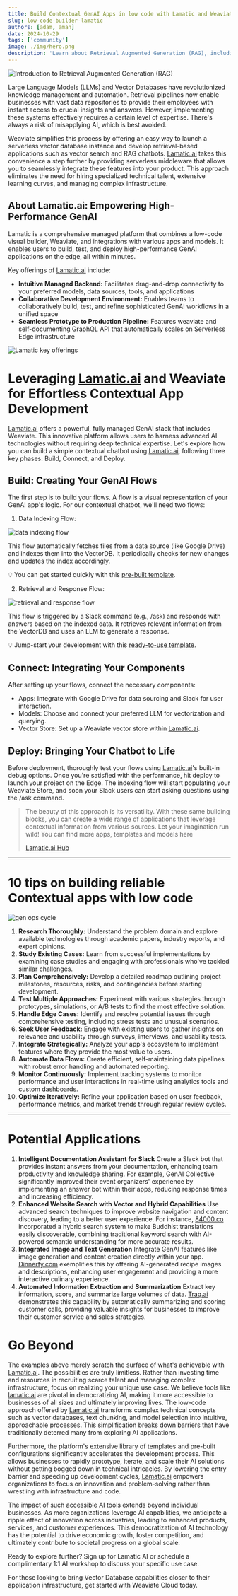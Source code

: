 ```yaml
---
title: Build Contextual GenAI Apps in low code with Lamatic and Weaviate
slug: low-code-builder-lamatic
authors: [adam, aman]
date: 2024-10-29
tags: ['community']
image: ./img/hero.png
description: 'Learn about Retrieval Augmented Generation (RAG), including architecture, use cases, implementation, and evaluation.'
---
```

![Introduction to Retrieval Augmented Generation (RAG)](./img/hero.png)

Large Language Models (LLMs) and Vector Databases have revolutionized knowledge management and automation. Retrieval pipelines now enable businesses with vast data repositories to provide their employees with instant access to crucial insights and answers. However, implementing these systems effectively requires a certain level of expertise. There's always a risk of misapplying AI, which is best avoided.

Weaviate simplifies this process by offering an easy way to launch a serverless vector database instance and develop retrieval-based applications such as vector search and RAG chatbots. [Lamatic.ai](http://Lamatic.ai) takes this convenience a step further by providing serverless middleware that allows you to seamlessly integrate these features into your product. This approach eliminates the need for hiring specialized technical talent, extensive learning curves, and managing complex infrastructure.


## About Lamatic.ai: Empowering High-Performance GenAI

Lamatic is a comprehensive managed platform that combines a low-code visual builder, Weaviate, and integrations with various apps and models. It enables users to build, test, and deploy high-performance GenAI applications on the edge, all within minutes.

Key offerings of [Lamatic.ai](http://Lamatic.ai) include:

- **Intuitive Managed Backend:** Facilitates drag-and-drop connectivity to your preferred models, data sources, tools, and applications
- **Collaborative Development Environment:** Enables teams to collaboratively build, test, and refine sophisticated GenAI workflows in a unified space
- **Seamless Prototype to Production Pipeline:** Features weaviate and self-documenting GraphQL API that automatically scales on Serverless Edge infrastructure

![Lamatic key offerings](./img/lamatic-value.png)

# Leveraging [Lamatic.ai](http://Lamatic.ai) and Weaviate for Effortless Contextual App Development

[Lamatic.ai](http://Lamatic.ai) offers a powerful, fully managed GenAI stack that includes Weaviate. This innovative platform allows users to harness advanced AI technologies without requiring deep technical expertise. Let's explore how you can build a simple contextual chatbot using [Lamatic.ai](http://Lamatic.ai), following three key phases: Build, Connect, and Deploy.

## Build: Creating Your GenAI Flows

The first step is to build your flows. A flow is a visual representation of your GenAI app's logic. For our contextual chatbot, we'll need two flows:

1. Data Indexing Flow:

![data indexing flow](./img/data-indexing-flow.png)

This flow automatically fetches files from a data source (like Google Drive) and indexes them into the VectorDB. It periodically checks for new changes and updates the index accordingly. 

<aside>

💡 You can get started quickly with this [pre-built template](https://hub.lamatic.ai/templates/google-drive-sync).

</aside>

2. Retrieval and Response Flow:

![retrieval and response flow](./img/retrieval-and-response-flow.png)

This flow is triggered by a Slack command (e.g., /ask) and responds with answers based on the indexed data. It retrieves relevant information from the VectorDB and uses an LLM to generate a response.

<aside>

💡 Jump-start your development with this [ready-to-use template](https://hub.lamatic.ai/templates/slack-ask-bot).

</aside>

## Connect: Integrating Your Components

After setting up your flows, connect the necessary components:

- Apps: Integrate with Google Drive for data sourcing and Slack for user interaction.
- Models: Choose and connect your preferred LLM for vectorization and querying.
- Vector Store: Set up a Weaviate vector store within [Lamatic.ai](http://Lamatic.ai).

## Deploy: Bringing Your Chatbot to Life

Before deployment, thoroughly test your flows using [Lamatic.ai](http://Lamatic.ai)'s built-in debug options. Once you're satisfied with the performance, hit deploy to launch your project on the Edge. The indexing flow will start populating your Weaviate Store, and soon your Slack users can start asking questions using the /ask command.

> The beauty of this approach is its versatility. With these same building blocks, you can create a wide range of applications that leverage contextual information from various sources. Let your imagination run wild! You can find more apps, templates and models here
> 
> 
> [Lamatic.ai Hub](https://hub.lamatic.ai/)
> 

---

# 10 tips on building reliable Contextual apps with low code

![gen ops cycle](./img/gen-ops-cycle.png)

1. **Research Thoroughly:** Understand the problem domain and explore available technologies through academic papers, industry reports, and expert opinions.
2. **Study Existing Cases:** Learn from successful implementations by examining case studies and engaging with professionals who've tackled similar challenges.
3. **Plan Comprehensively:** Develop a detailed roadmap outlining project milestones, resources, risks, and contingencies before starting development.
4. **Test Multiple Approaches:** Experiment with various strategies through prototypes, simulations, or A/B tests to find the most effective solution.
5. **Handle Edge Cases:** Identify and resolve potential issues through comprehensive testing, including stress tests and unusual scenarios.
6. **Seek User Feedback:** Engage with existing users to gather insights on relevance and usability through surveys, interviews, and usability tests.
7. **Integrate Strategically:** Analyze your app's ecosystem to implement features where they provide the most value to users.
8. **Automate Data Flows:** Create efficient, self-maintaining data pipelines with robust error handling and automated reporting.
9. **Monitor Continuously:** Implement tracking systems to monitor performance and user interactions in real-time using analytics tools and custom dashboards.
10. **Optimize Iteratively:** Refine your application based on user feedback, performance metrics, and market trends through regular review cycles.

---

# Potential Applications

1. **Intelligent Documentation Assistant for Slack**
Create a Slack bot that provides instant answers from your documentation, enhancing team productivity and knowledge sharing. For example, GenAI Collective significantly improved their event organizers' experience by implementing an answer bot within their apps, reducing response times and increasing efficiency.
2. **Enhanced Website Search with Vector and Hybrid Capabilities**
Use advanced search techniques to improve website navigation and content discovery, leading to a better user experience. For instance, [84000.co](http://84000.co) incorporated a hybrid search system to make Buddhist translations easily discoverable, combining traditional keyword search with AI-powered semantic understanding for more accurate results.
3. **Integrated Image and Text Generation**
Integrate GenAI features like image generation and content creation directly within your app. [Dinnerfy.com](http://Dinnerfy.com) exemplifies this by offering AI-generated recipe images and descriptions, enhancing user engagement and providing a more interactive culinary experience.
4. **Automated Information Extraction and Summarization**
Extract key information, score, and summarize large volumes of data. [Traq.ai](http://Traq.ai) demonstrates this capability by automatically summarizing and scoring customer calls, providing valuable insights for businesses to improve their customer service and sales strategies.

# Go Beyond

The examples above merely scratch the surface of what's achievable with [Lamatic.ai](http://Lamatic.ai). The possibilities are truly limitless. Rather than investing time and resources in recruiting scarce talent and managing complex infrastructure, focus on realizing your unique use case. 
We believe tools like [lamatic.ai](http://lamatic.ai) are pivotal in democratizing AI, making it more accessible to businesses of all sizes and ultimately improving lives. The low-code approach offered by [Lamatic.ai](http://Lamatic.ai) transforms complex technical concepts such as vector databases, text chunking, and model selection into intuitive, approachable processes. This simplification breaks down barriers that have traditionally deterred many from exploring AI applications.

Furthermore, the platform's extensive library of templates and pre-built configurations significantly accelerates the development process. This allows businesses to rapidly prototype, iterate, and scale their AI solutions without getting bogged down in technical intricacies. By lowering the entry barrier and speeding up development cycles, [Lamatic.ai](http://Lamatic.ai) empowers organizations to focus on innovation and problem-solving rather than wrestling with infrastructure and code.

The impact of such accessible AI tools extends beyond individual businesses. As more organizations leverage AI capabilities, we anticipate a ripple effect of innovation across industries, leading to enhanced products, services, and customer experiences. This democratization of AI technology has the potential to drive economic growth, foster competition, and ultimately contribute to societal progress on a global scale.

Ready to explore further? Sign up for Lamatic AI or schedule a complimentary 1:1 AI workshop to discuss your specific use case.

For those looking to bring Vector Database capabilities closer to their application infrastructure, get started with Weaviate Cloud today.




<WhatsNext />

